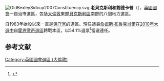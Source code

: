 {{NoteTA
|G1= PoliticiansUK
|1 = zh-hans:詹姆斯·布鲁克肖尔; zh-tw:詹姆斯·布魯克肖爾;zh-hk:博敬誠;
}}
[[File:OldBexleySidcup2007Constituency.svg|right]]
'''老貝克斯利和錫德卡普'''（{{lang-en|Old Bexley and Sidcup}}），[[英國|英國]][[英國國會|國會]]一自治市選區，包括[[大倫敦|大倫敦]]東部[[貝克斯利區|貝克斯利區]]南部的八個地方選區。

自1983年始設以來一直是[[保守黨_(英國)|保守黨]]的選區。現任議員[[詹姆斯·布魯克肖爾|詹姆斯·布魯克肖爾]]在[[2010年英國大選|2010年大選中]]自[[霍恩徹奇_(英國國會選區)|霍恩徹奇選區]]轉戰本區，以54.1%選票<ref name="">{{cite news|publisher=[[英國廣播公司|英國廣播公司]]
|date=2010年5月7日
|title=Election 2010/Constituency/Old Bexley & Sidcup
|url=http://news.bbc.co.uk/1/shared/election2010/results/constituency/d43.stm
}}</ref>當選連任。

==参考文献==
{{reflist}}

{{DEFAULTSORT:Old Bexley and Sidcup (UK Parliament constituency)}}
{{英國國會選區 (倫敦)}}
[[Category:英國國會選區_(大倫敦)|Category:英國國會選區 (大倫敦)]]